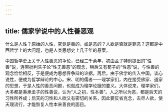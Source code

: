 ```yaml
---
---
---
```

title: 儒家学说中的人性善恶观
---




什么是人性？原始的人性，究竟是善的，或是恶的？人欲是否就是罪恶？这都是中西哲学上的大问题，也是人类思想史上几千年的悬案。

中国哲学史上关于人性善恶的争论，已经二千余年，初由孟子特别提出的“性善”说，连带批判告子论“性无善恶”的观念，稍后又有荀子的“性恶”说，与性善的观念恰恰相反，于是便成为思想界争辩的论据。再后，由于佛学的传入中国，谈心说性，便成为哲学辩论的中心。宋、明的儒者——理学家们，内在接受佛家、道家的思想，于是人性的善恶问题，也就成为理学论据的要义。大体说来，理学家们，大多都是秉承孟子的性善说，认为“人之初，性本善”。人之所以为恶，都是后天的习性所养成；后天的习性和人欲又有密切的关系，因此要反省克念，去尽人欲，使天理流行，才能恢复人性本来善良的面目。
